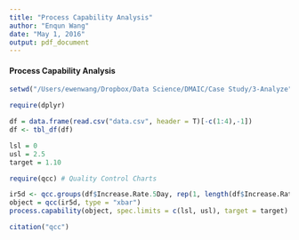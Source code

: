 ```yaml
---
title: "Process Capability Analysis"
author: "Enqun Wang"
date: "May 1, 2016"
output: pdf_document
---
```


#### Process Capability Analysis

```r
setwd("/Users/ewenwang/Dropbox/Data Science/DMAIC/Case Study/3-Analyze")

require(dplyr)

df = data.frame(read.csv("data.csv", header = T)[-c(1:4),-1])
df <- tbl_df(df)

lsl = 0
usl = 2.5
target = 1.10

require(qcc) # Quality Control Charts

ir5d <- qcc.groups(df$Increase.Rate.5Day, rep(1, length(df$Increase.Rate.5Day)))
object = qcc(ir5d, type = "xbar")
process.capability(object, spec.limits = c(lsl, usl), target = target)

citation("qcc")
```

